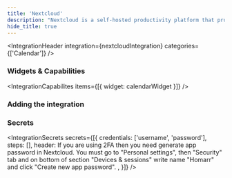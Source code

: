 ```yaml
---
title: 'Nextcloud'
description: "Nextcloud is a self-hosted productivity platform that provides file storage, collaboration tools, and more."
hide_title: true
---
```



<IntegrationHeader
  integration={nextcloudIntegration}
  categories={['Calendar']}
/>

### Widgets & Capabilities
<IntegrationCapabilites
    items={[{
      widget: calendarWidget
    }]}
/>

### Adding the integration
<AddingIntegration />

### Secrets
<IntegrationSecrets secrets={[{
    credentials: ['username', 'password'],
    steps: [],
    header: <Alert type="info">
      If you are using 2FA then you need generate app password in Nextcloud. You must go to "Personal settings", then "Security" tab and on bottom of section "Devices & sessions" write name "Homarr" and click  "Create new app password".
    </Alert>,
}]} />

